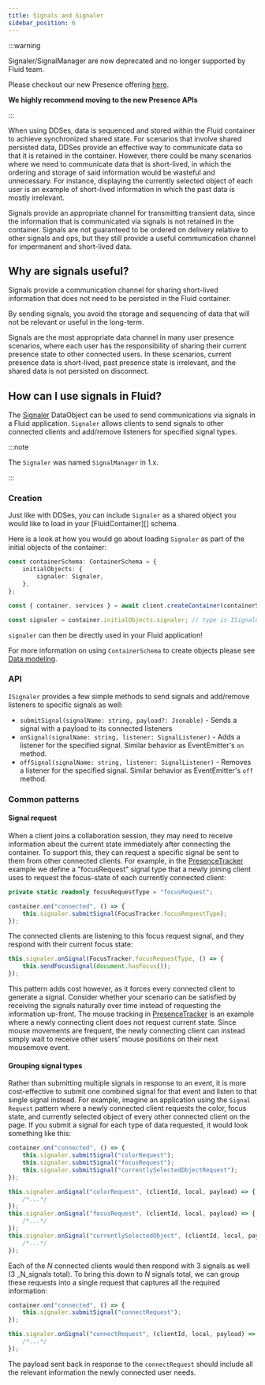 ```yaml
---
title: Signals and Signaler
sidebar_position: 6
---
```


:::warning

Signaler/SignalManager are now deprecated and no longer supported by Fluid team.

Please checkout our new Presence offering [here](https://fluidframework.com/docs/build/presence).

**We highly recommend moving to the new Presence APIs**

:::

When using DDSes, data is sequenced and stored within the Fluid container to achieve synchronized shared state. For scenarios that involve shared persisted data, DDSes provide an effective way to communicate data so that it is retained in the container. However, there could be many scenarios where we need to communicate data that is short-lived, in which the ordering and storage of said information would be wasteful and unnecessary. For instance, displaying the currently selected object of each user is an example of short-lived information in which the past data is mostly irrelevant.

Signals provide an appropriate channel for transmitting transient data, since the information that is communicated via signals is not retained in the container. Signals are not guaranteed to be ordered on delivery relative to other signals and ops, but they still provide a useful communication channel for impermanent and short-lived data.

## Why are signals useful?

Signals provide a communication channel for sharing short-lived information that does not need to be persisted in the Fluid container.

By sending signals, you avoid the storage and sequencing of data that will not be relevant or useful in the long-term.

Signals are the most appropriate data channel in many user presence scenarios, where each user has the responsibility of sharing their current presence state to other connected users. In these scenarios, current presence data is short-lived, past presence state is irrelevant, and the shared data is not persisted on disconnect.

## How can I use signals in Fluid?

The [Signaler](https://github.com/microsoft/FluidFramework/tree/main/experimental/framework/data-objects/src/signaler) DataObject can be used to send communications via signals in a Fluid application. `Signaler` allows clients to send signals to other connected clients and add/remove listeners for specified signal types.

:::note

The `Signaler` was named `SignalManager` in 1.x.

:::

### Creation

Just like with DDSes, you can include `Signaler` as a shared object you would like to load in your [FluidContainer][] schema.

Here is a look at how you would go about loading `Signaler` as part of the initial objects of the container:

```typescript
const containerSchema: ContainerSchema = {
	initialObjects: {
		signaler: Signaler,
	},
};

const { container, services } = await client.createContainer(containerSchema);

const signaler = container.initialObjects.signaler; // type is ISignaler
```

`signaler` can then be directly used in your Fluid application!

For more information on using `ContainerSchema` to create objects please see [Data modeling](https://fluidframework.com/docs/build/data-modeling/).

### API

`ISignaler` provides a few simple methods to send signals and add/remove listeners to specific signals as well:

-   `submitSignal(signalName: string, payload?: Jsonable)` - Sends a signal with a payload to its connected listeners
-   `onSignal(signalName: string, listener: SignalListener)` - Adds a listener for the specified signal. Similar behavior as EventEmitter's `on` method.
-   `offSignal(signalName: string, listener: SignalListener)` - Removes a listener for the specified signal. Similar behavior as EventEmitter's `off` method.

### Common patterns

#### Signal request

When a client joins a collaboration session, they may need to receive information about the current state immediately after connecting the container.
To support this, they can request a specific signal be sent to them from other connected clients.
For example, in the [PresenceTracker](https://github.com/microsoft/FluidFramework/tree/main/examples/apps/presence-tracker) example we define a "focusRequest" signal type that a newly joining client uses to request the focus-state of each currently connected client:

```typescript
private static readonly focusRequestType = "focusRequest";
```

```typescript
container.on("connected", () => {
	this.signaler.submitSignal(FocusTracker.focusRequestType);
});
```

The connected clients are listening to this focus request signal, and they respond with their current focus state:

```typescript
this.signaler.onSignal(FocusTracker.focusRequestType, () => {
	this.sendFocusSignal(document.hasFocus());
});
```

This pattern adds cost however, as it forces every connected client to generate a signal.
Consider whether your scenario can be satisfied by receiving the signals naturally over time instead of requesting the information up-front.
The mouse tracking in [PresenceTracker](https://github.com/microsoft/FluidFramework/tree/main/examples/apps/presence-tracker) is an example where a newly connecting client does not request current state.
Since mouse movements are frequent, the newly connecting client can instead simply wait to receive other users' mouse positions on their next mousemove event.

#### Grouping signal types

Rather than submitting multiple signals in response to an event, it is more cost-effective to submit one combined signal for that event and listen to that single signal instead. For example, imagine an application using the `Signal Request` pattern where a newly connected client requests the color, focus state, and currently selected object of every other connected client on the page. If you submit a signal for each type of data requested, it would look something like this:

```typescript
container.on("connected", () => {
	this.signaler.submitSignal("colorRequest");
	this.signaler.submitSignal("focusRequest");
	this.signaler.submitSignal("currentlySelectedObjectRequest");
});
```

```typescript
this.signaler.onSignal("colorRequest", (clientId, local, payload) => {
	/*...*/
});
this.signaler.onSignal("focusRequest", (clientId, local, payload) => {
	/*...*/
});
this.signaler.onSignal("currentlySelectedObject", (clientId, local, payload) => {
	/*...*/
});
```

Each of the _N_ connected clients would then respond with 3 signals as well (3 _N_signals total).
To bring this down to _N_ signals total, we can group these requests into a single request that captures all the required information:

```typescript
container.on("connected", () => {
	this.signaler.submitSignal("connectRequest");
});
```

```typescript
this.signaler.onSignal("connectRequest", (clientId, local, payload) => {
	/*...*/
});
```

The payload sent back in response to the `connectRequest` should include all the relevant information the newly connected user needs.
